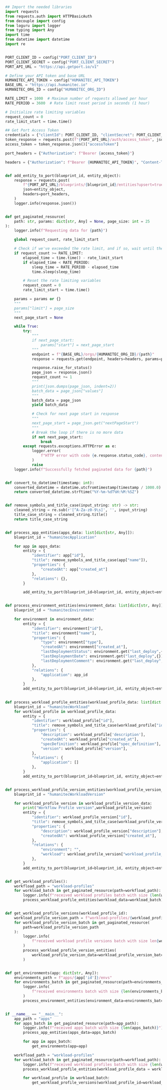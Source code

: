 ```python showLineNumbers

## Import the needed libraries
import requests
from requests.auth import HTTPBasicAuth
from decouple import config
from loguru import logger
from typing import Any
import time
from datetime import datetime
import re


PORT_CLIENT_ID = config("PORT_CLIENT_ID")
PORT_CLIENT_SECRET = config("PORT_CLIENT_SECRET")
PORT_API_URL = "https://api.getport.io/v1"

# Define your API token and base URL
HUMANITEC_API_TOKEN = config("HUMANITEC_API_TOKEN")
BASE_URL = "https://api.humanitec.io"
HUMANITEC_ORG_ID = config("HUMANITEC_ORG_ID")

RATE_LIMIT = 1000  # Maximum number of requests allowed per hour
RATE_PERIOD = 3600  # Rate limit reset period in seconds (1 hour)

# Initialize rate limiting variables
request_count = 0
rate_limit_start = time.time()

## Get Port Access Token
credentials = {"clientId": PORT_CLIENT_ID, "clientSecret": PORT_CLIENT_SECRET}
token_response = requests.post(f"{PORT_API_URL}/auth/access_token", json=credentials)
access_token = token_response.json()["accessToken"]

port_headers = {"Authorization": f"Bearer {access_token}"}

headers = {"Authorization": f"Bearer {HUMANITEC_API_TOKEN}", "Content-Type": "application/json"}


def add_entity_to_port(blueprint_id, entity_object):
    response = requests.post(
        f"{PORT_API_URL}/blueprints/{blueprint_id}/entities?upsert=true&merge=true",
        json=entity_object,
        headers=port_headers,
    )
    logger.info(response.json())


def get_paginated_resource(
    path: str, params: dict[str, Any] = None, page_size: int = 25
):
    logger.info(f"Requesting data for {path}")

    global request_count, rate_limit_start

    # Check if we've exceeded the rate limit, and if so, wait until the reset period is over
    if request_count >= RATE_LIMIT:
        elapsed_time = time.time() - rate_limit_start
        if elapsed_time < RATE_PERIOD:
            sleep_time = RATE_PERIOD - elapsed_time
            time.sleep(sleep_time)

        # Reset the rate limiting variables
        request_count = 0
        rate_limit_start = time.time()

    params = params or {}
    """
    params["limit"] = page_size
    """
    next_page_start = None

    while True:
        try:
            """
            if next_page_start:
                params["start"] = next_page_start
            """
            endpoint = f"{BASE_URL}/orgs/{HUMANITEC_ORG_ID}/{path}"
            response = requests.get(endpoint, headers=headers, params=params)

            response.raise_for_status()
            page_json = response.json()
            request_count += 1
            """
            print(json.dumps(page_json, indent=2))
            batch_data = page_json["values"]
            """
            batch_data = page_json
            yield batch_data

            # Check for next page start in response
            """
            next_page_start = page_json.get("nextPageStart")
            """
            # Break the loop if there is no more data
            if not next_page_start:
                break
        except requests.exceptions.HTTPError as e:
            logger.error(
                f"HTTP error with code {e.response.status_code}, content: {e.response.text}"
            )
            raise
    logger.info(f"Successfully fetched paginated data for {path}")


def convert_to_datetime(timestamp: int):
    converted_datetime = datetime.utcfromtimestamp(timestamp / 1000.0)
    return converted_datetime.strftime("%Y-%m-%dT%H:%M:%SZ")


def remove_symbols_and_title_case(input_string: str) -> str:
    cleaned_string = re.sub(r'[^A-Za-z0-9\s]', '', input_string)
    title_case_string = cleaned_string.title()
    return title_case_string


def process_app_entities(apps_data: list[dict[str, Any]]):
    blueprint_id = "humanitecApplication"

    for app in apps_data:
        entity = {
            "identifier": app["id"],
            "title": remove_symbols_and_title_case(app["name"]),
            "properties": {
                "createdAt": app["created_at"]
            },
            "relations": {},
        }

        add_entity_to_port(blueprint_id=blueprint_id, entity_object=entity)


def process_environment_entities(environment_data: list[dict[str, Any]], app_id:str):
    blueprint_id = "humanitecEnvironment"

    for environment in environment_data:
        entity = {
            "identifier": environment["id"],
            "title": environment["name"],
            "properties": {
                "type": environment["type"],
                "createdAt": environment["created_at"],
                "lastDeploymentStatus": environment.get("last_deploy",{}).get("status"),
                "lastDeploymentDate": environment.get("last_deploy",{}).get("created_at"),
                "lastDeploymentComment": environment.get("last_deploy",{}).get("comment")
            },
            "relations": {
                "application": app_id
            },
        }
        add_entity_to_port(blueprint_id=blueprint_id, entity_object=entity)
        

def process_workload_profile_entities(workload_profile_data: list[dict[str, Any]]):
    blueprint_id = "humanitecWorkload"
    for workload_profile in workload_profile_data:
        entity = {
            "identifier": workload_profile["id"],
            "title": remove_symbols_and_title_case(workload_profile["id"]),
            "properties": {
                "description": workload_profile['description'],
                "createdAt": workload_profile["created_at"],
                "specDefinition": workload_profile["spec_definition"],
                "version": workload_profile["version"],
            },
            "relations": {
                "application": []
            },
        }
        add_entity_to_port(blueprint_id=blueprint_id, entity_object=entity)


def process_workload_profile_version_entities(workload_profile_version_data: list[dict[str, Any]]):
    blueprint_id = "humanitecWorkloadVersion"

    for workload_profile_version in workload_profile_version_data:
        print("Workflow Profile version",workload_profile_version)
        entity = {
            "identifier": workload_profile_version["id"],
            "title": remove_symbols_and_title_case(workload_profile_version["id"]),
            "properties": {
                "description": workload_profile_version["description"],
                "createdAt": workload_profile_version["created_at"],
            },
            "relations": {
                "environment": "",
                "workload": workload_profile_version["workload_profile_id"]
            },
        }
        add_entity_to_port(blueprint_id=blueprint_id, entity_object=entity)


def get_workload_profiles():
    workfload_path = "workload-profiles"
    for workload_batch in get_paginated_resource(path=workfload_path):
        logger.info(f"received workload profiles batch with size {len(workload_batch)}")
        process_workload_profile_entities(workload_data=workload_batch)


def get_workload_profile_versions(workload_profile_id):
    workload_profile_version_path = f"workload-profiles/{workload_profile_id}/versions"
    for workload_profile_version_batch in get_paginated_resource(
        path=workload_profile_version_path
    ):
        logger.info(
            f"received workload profile versions batch with size len{workload_profile_version_batch} from {workload_profile_id}"
        )
        process_workload_profile_version_entities(
            workload_profile_version_data=workload_profile_version_batch
        )


def get_environments(app: dict[str, Any]):
    environments_path = f"apps/{app['id']}/envs"
    for environments_batch in get_paginated_resource(path=environments_path):
        logger.info(
            f"received environments batch with size {len(environments_batch)} from app: {app['name']}"
        )
        process_environment_entities(environment_data=environments_batch, app_id= app['id'])


if __name__ == "__main__":
    app_path = "apps"
    for apps_batch in get_paginated_resource(path=app_path):
        logger.info(f"received apps batch with size {len(apps_batch)}")
        process_app_entities(apps_data=apps_batch)

        for app in apps_batch:
            get_environments(app=app)

    workfload_path = "workload-profiles"
    for workload_batch in get_paginated_resource(path=workfload_path):
        logger.info(f"received workload profiles batch with size {len(workload_batch)}")
        process_workload_profile_entities(workload_profile_data = workload_batch)

        for workload_profile in workload_batch:
            get_workload_profile_versions(workload_profile_id=workload_profile["id"])

```